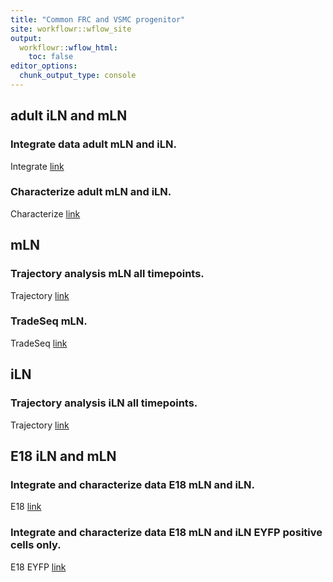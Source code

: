 ```yaml
---
title: "Common FRC and VSMC progenitor"
site: workflowr::wflow_site
output:
  workflowr::wflow_html:
    toc: false
editor_options:
  chunk_output_type: console
---
```


## adult iLN and mLN
### Integrate data adult mLN and iLN. 
Integrate
[link](adult_mLN_iLN.html)

### Characterize adult mLN and iLN. 
Characterize
[link](adult_mLN_iLN2.html)

## mLN
### Trajectory analysis mLN all timepoints. 
Trajectory
[link](mLNEYFPpos.html)

### TradeSeq mLN. 
TradeSeq
[link](tradeSeq.html)

## iLN
### Trajectory analysis iLN all timepoints. 
Trajectory
[link](iLNEYFPpos.html)

## E18 iLN and mLN
### Integrate and characterize data E18 mLN and iLN. 
E18
[link](E18_mLN_iLN.html)

### Integrate and characterize data E18 mLN and iLN EYFP positive cells only. 
E18 EYFP
[link](E18_mLN_iLN_EYFPonly.html)
